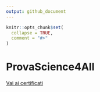 ```yaml
---
output: github_document
---
```


<!-- README.md is generated from README.Rmd. Please edit that file -->

```r
knitr::opts_chunk$set(
  collapse = TRUE,
  comment = "#>"
)
```

# ProvaScience4All

[Vai ai certificati]("/certificates/")
<!-- badges: start -->
<!-- badges: end -->

